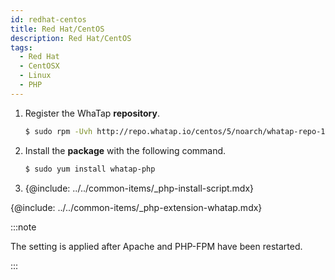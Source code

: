 ```yaml
---
id: redhat-centos
title: Red Hat/CentOS
description: Red Hat/CentOS
tags:
  - Red Hat
  - CentOSX
  - Linux
  - PHP
---
```


1.  Register the WhaTap **repository**.

    ```bash title=SH
    $ sudo rpm -Uvh http://repo.whatap.io/centos/5/noarch/whatap-repo-1.0-1.noarch.rpm
    ```

2.  Install the **package** with the following command. 

    ```bash title=SH
    $ sudo yum install whatap-php
    ```

3.  {@include: ../../common-items/_php-install-script.mdx}

{@include: ../../common-items/_php-extension-whatap.mdx} 

:::note

The setting is applied after Apache and PHP-FPM have been restarted.

:::

